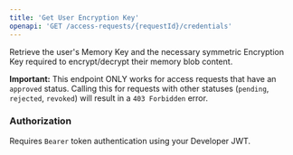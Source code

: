 ```yaml
---
title: 'Get User Encryption Key'
openapi: 'GET /access-requests/{requestId}/credentials'
---
```


Retrieve the user's Memory Key and the necessary symmetric Encryption Key required to encrypt/decrypt their memory blob content. 

**Important:** This endpoint ONLY works for access requests that have an `approved` status. Calling this for requests with other statuses (`pending`, `rejected`, `revoked`) will result in a `403 Forbidden` error.

### Authorization

Requires `Bearer` token authentication using your Developer JWT.